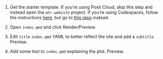 1.  Get the starter template. If you're using Posit Cloud, skip this step and instead open the `whr-website` project. If you're using Codespaces, follow the instructions [here](https://posit-conf-2025.github.io/quarto-brand/materials/00-setup/#recommended-setup-options), but go to [this repo](https://github.com/posit-dev/quarto-brand-website-codespaces) instead.

2.  Open `index.qmd` and click Render/Preview.

3.  Edit `title` `index.qmd` YAML to better reflect the site and add a `subtitle`. Preview.

5. Add some text to `index.qmd` explaining the plot. Preview.